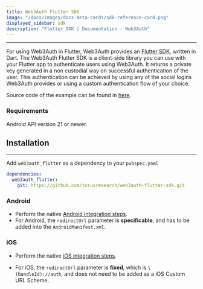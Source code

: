 ```yaml
---
title: Web3Auth Flutter SDK
image: "/docs/images/docs-meta-cards/sdk-reference-card.png"
displayed_sidebar: sdk
description: "Flutter SDK | Documentation - Web3Auth"
---
```


---

For using Web3Auth in Flutter, Web3Auth provides an [Flutter SDK](https://github.com/Web3Auth/web3auth-flutter-sdk), written in Dart. The Web3Auth
Flutter SDK is a client-side library you can use with your Flutter app to authenticate users using Web3Auth. It returns a private key generated in a
non custodial way on successful authentication of the user. This authentication can be achieved by using any of the social logins Web3Auth provides or
using a custom authentication flow of your choice.

Source code of the example can be found in [here](https://github.com/Web3Auth/web3auth-flutter-sdk/tree/master/example).

### Requirements

Android API version 21 or newer.

## Installation

---

Add `web3auth_flutter` as a dependency to your `pubspec.yaml`

```yaml
dependencies:
  web3auth_flutter:
    git: https://github.com/torusresearch/web3auth-flutter-sdk.git
```

### Android

- Perform the native [Android integration steps](/sdk/android#installation).
- For Android, the `redirectUrl` parameter is **specificable**, and has to be added into the `AndroidManifest.xml`.

### iOS

- Perform the native [iOS integration steps](/sdk/ios#installation).

- For iOS, the `redirectUrl` parameter is **fixed**, which is `\(bundleId)://auth`, and does not need to be added as a iOS Custom URL Scheme.
